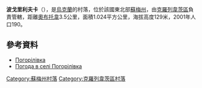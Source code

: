 {{coord|51|39|54|N|33|9|51|E|scale:100000_region:UA|display=title}}

'''波戈里利夫卡'''（{{lang-uk|Погорілівка}}），是[[烏克蘭|烏克蘭]]的村落，位於該國東北部[[蘇梅州|蘇梅州]]，由[[克羅列韋茨區|克羅列韋茨區]]負責管轄，距離[[奧布托韋|奧布托韋]]3.5公里，面積1.024平方公里，海拔高度129米，2001年人口190。

==參考資料==
*[http://w1.c1.rada.gov.ua/pls/z7502/A005?rdat1=02.02.2010&rf7571=29253 Погорілівка]
* [http://weather.in.ua/ua/symskaja/20947 Погода в селі Погорілівка] {{Wayback|url=http://weather.in.ua/ua/symskaja/20947 |date=20111219224358 }}

{{DEFAULTSORT:Погорілівка}}
[[Category:蘇梅州村落|Category:蘇梅州村落]]
[[Category:克羅列韋茨區村落|Category:克羅列韋茨區村落]]


{{Sumy-geo-stub}}